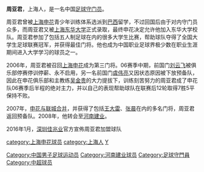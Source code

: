 {{Football player infobox
| playername = 周亚君
| fullname = 周亚君
| englishfullname = Zhou Yajun
| height = {{height|m=1.86}}
| dateofbirth = {{birth date and age|1984|10|17}}
| countryofbirth = [[中国|中国]]
| cityofbirth = [[上海|上海]]
| currentclub = [[深圳佳兆业|深圳佳兆业]]
| clubnumber = 16
| position = 守门员
| youthyears =
| youthclubs = 上海申花<br/>[[东华大学_(上海)|东华大学]]
| years = 2006-2007年<br/>2008-2014年<br/>2016-
| clubs = [[上海申花|上海申花]]<br/>[[河南建业|河南建业]]<br/>[[深圳佳兆业|深圳佳兆业]]
| caps(goals) =12 (0)<br/> 79 (0)<br/> 38 (0)
| nationalyears =
| nationalteam =
| pcupdate = 2019年12月1日
}}
'''周亚君'''{{BD|1984年|10月17日|||Z}}，上海人，是一名中国[[足球|足球]][[守门员|守门员]]。

周亚君曾被[[上海申花|上海申花]]青少年训练体系选派到[[巴西|巴西]]留学，不过回国后由于对内守门员众多，而周亚君又被[[东华大学_(上海)|上海东华大学]]正式录取，最终申花决定允许他加入东华大学校队。周亚君参加了包括五人制足球在内的很多大学生比赛，帮助球队夺得了全国大学生足球联赛冠军，并获得最佳门将。他也成为中国职业足球界极少数在职业生涯期间进入大学学习的球员之一。

2006年，周亚君被召回[[上海申花|上海申花]]成为第三门将。06赛季中期，前国门[[刘云飞|刘云飞]]被俱乐部停赛停训停薪、永不启用，另一名前国门[[虞伟亮|虞伟亮]]又因状态原因被下放预备队，因此在申花俱乐部和主教练[[吴金贵|吴金贵]]的大力提拔下，训练刻苦努力的周亚君成了申花队06赛季后半程的绝对主力，并以自己的表现帮助球队在联赛后12轮取得7胜5平保持不败。

2007年，[[申花联城合并|申花与联城合并]]，并获得了包括[[王大雷|王大雷]]、[[张晨|张晨]]在内的多名门将，周亚君返回预备队。2008年，他转会至[[河南建业|河南建业]]。

2016年1月，[[深圳佳兆业|深圳佳兆业]]官方宣佈周亚君加盟球队

{{2009年河南建业名单}}
{{2010年中超分类名单河南}}
{{2011年中超分类名单河南}}
{{2012年中超分类名单河南}}
{{2013年中甲分类名单河南}}
{{2014年中超分类名单河南}}
{{2016年中甲分类名单深圳}}
{{2017年中甲分类名单深圳}}
{{2018年中甲分类名单深圳}}

{{DEFAULTSORT:ZHOU Yajun}}
[[Category:中国男子足球运动员|Category:中国男子足球运动员]]
[[category:上海申花球员|category:上海申花球员]]
[[Category:河南建业球员|Category:河南建业球员]]
[[category:上海人|category:上海人]]
[[category:周姓|Y]]
[[Category:足球守門員|Category:足球守門員]]
[[Category:中超球员|Category:中超球员]]